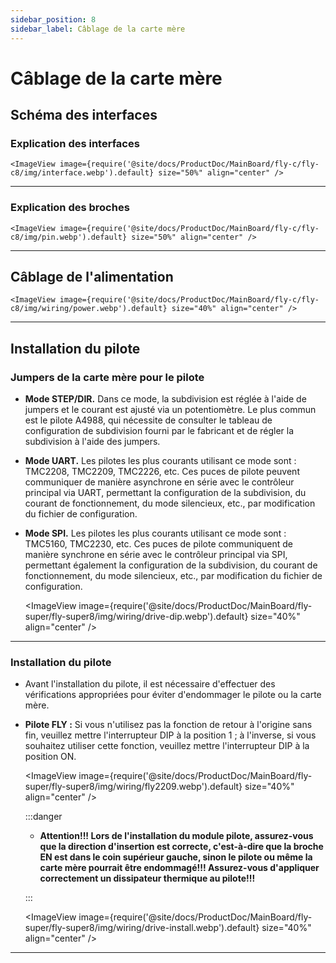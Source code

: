 ```yaml
---
sidebar_position: 8
sidebar_label: Câblage de la carte mère
---
```


# Câblage de la carte mère

## Schéma des interfaces

### Explication des interfaces

    <ImageView image={require('@site/docs/ProductDoc/MainBoard/fly-c/fly-c8/img/interface.webp').default} size="50%" align="center" />

----

### Explication des broches

    <ImageView image={require('@site/docs/ProductDoc/MainBoard/fly-c/fly-c8/img/pin.webp').default} size="50%" align="center" />

---

## Câblage de l'alimentation

    <ImageView image={require('@site/docs/ProductDoc/MainBoard/fly-c/fly-c8/img/wiring/power.webp').default} size="40%" align="center" />

----

## Installation du pilote

### Jumpers de la carte mère pour le pilote

* **Mode STEP/DIR.** Dans ce mode, la subdivision est réglée à l'aide de jumpers et le courant est ajusté via un potentiomètre. Le plus commun est le pilote A4988, qui nécessite de consulter le tableau de configuration de subdivision fourni par le fabricant et de régler la subdivision à l'aide des jumpers.
* **Mode UART.** Les pilotes les plus courants utilisant ce mode sont : TMC2208, TMC2209, TMC2226, etc. Ces puces de pilote peuvent communiquer de manière asynchrone en série avec le contrôleur principal via UART, permettant la configuration de la subdivision, du courant de fonctionnement, du mode silencieux, etc., par modification du fichier de configuration.
* **Mode SPI.** Les pilotes les plus courants utilisant ce mode sont : TMC5160, TMC2230, etc. Ces puces de pilote communiquent de manière synchrone en série avec le contrôleur principal via SPI, permettant également la configuration de la subdivision, du courant de fonctionnement, du mode silencieux, etc., par modification du fichier de configuration.

    <ImageView image={require('@site/docs/ProductDoc/MainBoard/fly-super/fly-super8/img/wiring/drive-dip.webp').default} size="40%" align="center" />

----

### Installation du pilote

* Avant l'installation du pilote, il est nécessaire d'effectuer des vérifications appropriées pour éviter d'endommager le pilote ou la carte mère.
* **Pilote FLY :** Si vous n'utilisez pas la fonction de retour à l'origine sans fin, veuillez mettre l'interrupteur DIP à la position 1 ; à l'inverse, si vous souhaitez utiliser cette fonction, veuillez mettre l'interrupteur DIP à la position ON.

    <ImageView image={require('@site/docs/ProductDoc/MainBoard/fly-super/fly-super8/img/wiring/fly2209.webp').default} size="40%" align="center" />

    :::danger

    * **Attention!!! Lors de l'installation du module pilote, assurez-vous que la direction d'insertion est correcte, c'est-à-dire que la broche EN est dans le coin supérieur gauche, sinon le pilote ou même la carte mère pourrait être endommagé!!! Assurez-vous d'appliquer correctement un dissipateur thermique au pilote!!!**

    :::

    <ImageView image={require('@site/docs/ProductDoc/MainBoard/fly-super/fly-super8/img/wiring/drive-install.webp').default} size="40%" align="center" />


----